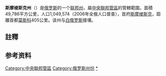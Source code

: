 {{NoteTA|
1=zh-hans:斯摩棱斯克; zh-hant:斯摩倫斯克;
}}
{{Infobox Russian federal subject
|name=斯摩棱斯克州
|ru_name=Смоленская область
|image_map=Map of Russia - Smolensk Oblast.svg
|coordinates = {{coord|55|00|N|33|00|E|type:adm1st_region:RU|display=inline,title}}
|image_coa=Coat of arms of Smolensk oblast.svg
|coa_caption={{link-ru|斯摩棱斯克州州徽|Герб Смоленской области|州徽}}
|image_flag=Flag of Smolensk oblast.svg
|flag_caption={{link-ru|斯摩棱斯克州州旗|Флаг Смоленской области|州旗}}
|anthem=无
|anthem_ref=<ref name="Anthem">Article 14 of the Charter of Smolensk Oblast states that the symbols of the oblast include a flag and a coat of arms, but not an anthem.</ref>
|holiday
|holiday_ref
|political_status=州
|political_status_link=州 (俄罗斯)
|federal_district=[[中央联邦管区|中央联邦管区]]
|economic_region=[[中央经济地区|中央经济地区]]
|adm_ctr_type=行政中心
|adm_ctr_name=[[斯摩棱斯克|斯摩棱斯克]]
|adm_ctr_ref=<ref name="AdmCtr">Charter of Smolensk Oblast, Article 17</ref>
|pop_2010census=985537
|pop_2010census_rank=53rd
|urban_pop_2010census=72.7%
|rural_pop_2010census=27.3%
|pop_2010census_ref=
|pop_density
|pop_density_as_of
|pop_density_ref
|pop_latest=967900
|pop_latest_date=January 2014
|pop_latest_ref=<ref name="2014Est">Smolensk Oblast Territorial Branch of the [[Russian_Federal_State_Statistics_Service|Federal State Statistics Service]]. [http://sml.gks.ru/wps/wcm/connect/rosstat_ts/sml/resources/7aae32804c5801b4b7ecbf052efb10e3/chnas.htm Численность населения Смоленской области (на начало года)] {{ru icon}}</ref>
|area_km2=49800
|area_km2_rank=53rd
|established_date=September 27, 1937
|established_date_ref=
|license_plates=67
|ISO=RU-SMO
|gov_as_of=July 2014
|leader_title=[[斯摩棱斯克州州长|州长]]
|leader_title_ref=<ref name="Head">Charter of Smolensk Oblast, Article 33</ref>
|leader_name={{link-en|阿列克谢·弗拉基米罗维奇·奥斯特洛夫斯基|Alexey Ostrovsky|阿列克谢·奥斯特洛夫斯基}}
|leader_name_ref=<ref name="HeadNm">Official website of Smolensk Oblast. [http://admin-smolensk.ru/authorities/administraciya_oblasti/chleni_administracii_smolenskoy_oblasti/ Members of the Administration of Smolensk Oblast] {{ru icon}}</ref>
|legislature={{link-ru|斯摩棱斯克州杜马|Смоленская областная дума}}
|legislature_ref=<ref name="Legis">Charter of Smolensk Oblast, Article 23</ref>
|website=http://admin-smolensk.ru/
|website_ref
|date=November 2014
}}
'''斯摩棱斯克州'''（{{lang-rus|Смол́енская о́бласть|Smolenskaya oblast}}）是[[俄罗斯|俄罗斯]]的一个[[俄罗斯联邦主体|联邦州]]，屬[[中央聯邦管區|中央聯邦管區]]的管轄範圍。面積49,786平方公里，人口1,049,574（2006年全俄人口普查），首府[[斯摩棱斯克|斯摩棱斯克]]，距離首都[[莫斯科|莫斯科]]405公里。该州与[[白俄罗斯|白俄罗斯]]接壤。

==註釋==
{{NoteFoot}}

==参考资料==
{{Wikivoyage|斯摩棱斯克州}}
{{Commonscat|Smolensk Oblast}}
{{reflist}}

{{Rossija}}
{{斯摩倫斯克州行政區劃}}
{{Authority control}}
{{DEFAULTSORT:Smolensk}}
[[Category:中央聯邦管區|Category:中央聯邦管區]]
[[Category:俄罗斯州份|Category:俄罗斯州份]]
[[Category:斯摩棱斯克州|*]]